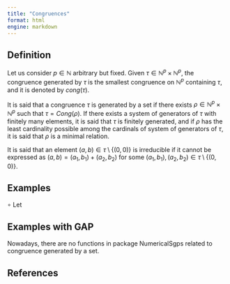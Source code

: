 ```yaml
---
title: "Congruences"
format: html
engine: markdown
---
```


<!-- Definiciones de Num. Sem. y de Num. Sem. y Appl. -->

## Definition

Let us consider $p \in \mathbb{N}$ arbitrary but fixed. Given $\tau \in \mathbb{N}^p \times \mathbb{N}^p$, the congruence generated by $\tau$ is the smallest congruence on $\mathbb{N}^p$ containing $\tau$, and it is denoted by $cong(\tau)$.

It is said that a congruence $\tau$ is generated by a set if there exists $\rho \in \mathbb{N}^p \times \mathbb{N}^p$ such that $\tau = Cong(\rho)$. If there exists a system of generators of $\tau$ with finitely many elements, it is said that $\tau$ is finitely generated, and if $\rho$ has the least cardinality possible among the cardinals of system of generators of $\tau$, it is said that $\rho$ is a minimal relation.

It is said that an element $(a,b) \in \tau \setminus \{(0,0)\}$ is irreducible if it cannot be expressed as $(a,b) = (a_1, b_1) + (a_2, b_2)$ for some $(a_1, b_1), (a_2, b_2) \in \tau \setminus \{(0,0)\}$.

## Examples

$\circ$ Let

## Examples with GAP

Nowadays, there are no functions in package NumericalSgps related to congruence generated by a set.

## References

